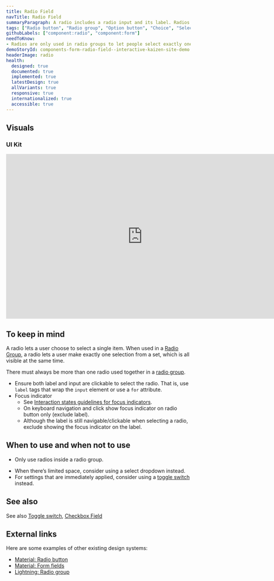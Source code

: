 ```yaml
---
title: Radio Field
navTitle: Radio Field
summaryParagraph: A radio includes a radio input and its label. Radios are used in radio groups that let people select exactly one option from a set.
tags: ["Radio button", "Radio group", "Option button", "Choice", "Selection", "Disc", "Radio input"]
githubLabels: ["component:radio", "component:form"]
needToKnow:
- Radios are only used in radio groups to let people select exactly one option from a set.
demoStoryId: components-form-radio-field--interactive-kaizen-site-demo
headerImage: radio
health:
  designed: true
  documented: true
  implemented: true
  latestDesign: true
  allVariants: true
  responsive: true
  internationalized: true
  accessible: true
---
```



## Visuals

### UI Kit

<iframe style="border: none;" width="744" height="450" src="https://www.figma.com/embed?embed_host=share&url=https%3A%2F%2Fwww.figma.com%2Ffile%2FeZKEE5kXbEMY3lx84oz8iN%2F%25E2%259D%25A4%25EF%25B8%258F-UI-Kit-Heart%3Fnode-id%3D14354%253A68219" allowfullscreen></iframe>

## To keep in mind

A radio lets a user choose to select a single item. When used in a [Radio Group](/components/radio-group), a radio lets a user make exactly one selection from a set, which is all visible at the same time.

There must always be more than one radio used together in a [radio group](/components/radio-group).

*   Ensure both label and input are clickable to select the radio. That is, use `label` tags that wrap the `input` element or use a `for` attribute.
*   Focus indicator
    *  See [Interaction states guidelines for focus indicators](/guidelines/interaction-states#focus-indicator).
    *  On keyboard navigation and click show focus indicator on radio button only (exclude label).
    *  Although the label is still navigable/clickable when selecting a radio, exclude showing the focus indicator on the label.


## When to use and when not to use

<WhenToUseAndWhenNotToUse>
<WhenToUse>

*   Only use radios inside a radio group.

</WhenToUse>
<WhenNotToUse>

*   When there’s limited space, consider using a select dropdown instead.
*   For settings that are immediately applied, consider using a [toggle switch](/components/toggle-switch-field) instead.

</WhenNotToUse>
</WhenToUseAndWhenNotToUse>


## See also

See also [Toggle switch](/components/toggle-switch-field), [Checkbox Field](/components/checkbox-field)

## External links

Here are some examples of other existing design systems:

- [Material: Radio button](https://material.io/develop/web/components/input-controls/radio-buttons/)
- [Material: Form fields](https://material.io/develop/web/components/input-controls/form-fields/)
- [Lightning: Radio group](https://www.lightningdesignsystem.com/components/radio-group/)
